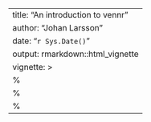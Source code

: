 ---
title: "An introduction to vennr"
author: "Johan Larsson"
date: "`r Sys.Date()`"
output: rmarkdown::html_vignette
vignette: >
  %\VignetteIndexEntry{An introduction to vennr}
  %\VignetteEngine{knitr::rmarkdown}
  %\VignetteEncoding{UTF-8}
---